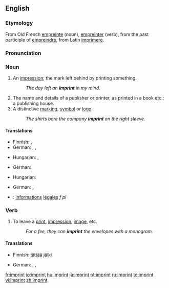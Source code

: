 ==English==

===Etymology===
From Old French [[empreinte]] (noun), [[empreinter]] (verb), from the past participle of [[empreindre]], from Latin [[imprimere]].

===Pronunciation===
{{IPA|/ˈɪmprɪnt/}}

===Noun===
{{en-noun}}

# An [[impression]]; the mark left behind by printing something.
#: ''The day left an '''imprint''' in my mind.''
# The name and details of a publisher or printer, as printed in a book etc.; a publishing house.
# A distinctive [[marking]], [[symbol]] or [[logo]].
#: ''The shirts bore the company '''imprint''' on the right sleeve.''

====Translations====
{{trans-top|an impression; the mark left behind by printing something}}
* Finnish: {{t+|fi|jälki}}, {{t-|fi|painauma}}
* German: {{t+|de|Gepräge|n}}, {{t+|de|Abdruck|m}}, {{t+|de|Aufdruck|m}}
{{trans-mid}}
* Hungarian: {{t+|hu|nyom}}, {{t|hu|lenyomat}}
{{trans-bottom}}

{{trans-top|the name and details of a publisher or printer, as printed in a book etc}}
* German: {{t+|de|Impressum|n}}
{{trans-mid}}
* Hungarian: {{t+|hu|impresszum}}
{{trans-bottom}}

{{trans-top|a distinctive marking, symbol or logo}}
* German: {{t+|de|Gepräge|n}}, {{t+|de|Aufdruck|m}}
{{trans-mid}}
{{trans-bottom}}

{{checktrans-top}}
* {{ttbc|French}}: [[information]]s [[légal]]es ''f pl''
{{checktrans-bottom}}

===Verb===
{{en-verb}}

# To leave a [[print]], [[impression]], [[image]], etc.
#: ''For a fee, they can '''imprint''' the envelopes with a monogram.''

====Translations====
{{trans-top|To leave a print, impression, image, etc.}}
* Finnish: [[jättää jälki]]
{{trans-mid}}
* German: {{t+|de|einprägen}}, {{t+|de|abdrucken}}, {{t+|de|aufdrucken}}
{{trans-bottom}}

[[fr:imprint]]
[[io:imprint]]
[[hu:imprint]]
[[ja:imprint]]
[[pt:imprint]]
[[ru:imprint]]
[[te:imprint]]
[[vi:imprint]]
[[zh:imprint]]